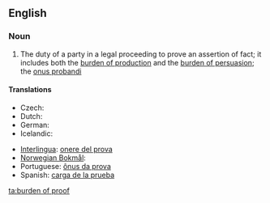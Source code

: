 ==English==
{{wikipedia}}

===Noun===
{{en-noun|sg=[[burden]] [[of]] [[proof]]|burdens of proof}}

# {{legal}} The duty of a party in a legal proceeding to prove an assertion of fact; it includes both the [[burden of production]] and the [[burden of persuasion]]; the [[onus probandi]]

====Translations====
{{trans-top|duty of a party in a legal proceeding}}
* Czech: {{t-|cs|důkazní břemeno|n}}
* Dutch: {{t+|nl|last|m}}
* German: {{t-|de|Beweislast|f}}
* Icelandic: {{t-|is|sönnunarbyrði|f}}
{{trans-mid}}
* [[Interlingua]]: [[onere del prova]]
* [[Norwegian Bokmål]]: {{t-|no|bevisbyrde|m}}
* Portuguese: [[ônus da prova]] {{m}}
* Spanish: [[carga de la prueba]] {{f}}
{{trans-bottom}}

[[ta:burden of proof]]